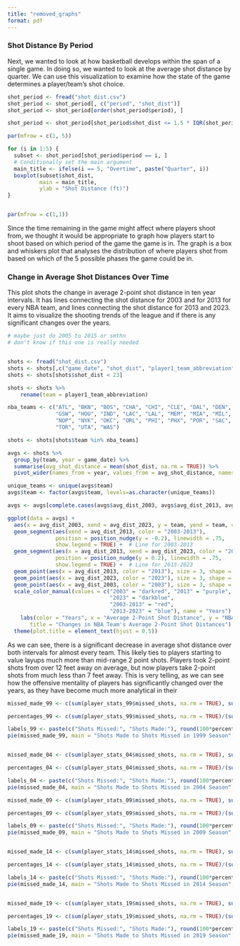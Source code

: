 ---
title: "removed_graphs"
format: pdf
---

### Shot Distance By Period

Next, we wanted to look at how basketball develops within the span of a single game. In doing so, we wanted to look at the average shot distance by quarter. We can use this visualization to examine how the state of the game determines a player/team's shot choice.

```{r, echo=FALSE}
shot_period <- fread("shot_dist.csv")
shot_period <- shot_period[, c("period", "shot_dist")]
shot_period <- shot_period[order(shot_period$period), ]

shot_period <- shot_period[shot_period$shot_dist <= 1.5 * IQR(shot_period$shot_dist), ]

par(mfrow = c(1, 5))

for (i in 1:5) {
  subset <- shot_period[shot_period$period == i, ]
  # Conditionally set the main argument
  main_title <- ifelse(i == 5, "Overtime", paste("Quarter", i))
  boxplot(subset$shot_dist,
          main = main_title,
          ylab = "Shot Distance (ft)")
}


par(mfrow = c(1,1))
```

Since the time remaining in the game might affect where players shoot from, we thought it would be appropriate to graph how players start to shoot based on which period of the game the game is in. The graph is a box and whiskers plot that analyses the distribution of where players shot from based on which of the 5 possible phases the game could be in.



### Change in Average Shot Distances Over Time

This plot shots the change in average 2-point shot distance in ten year intervals. It has lines connecting the shot distance for 2003 and for 2013 for every NBA team, and lines connecting the shot distance for 2013 and 2023. It aims to visualize the shooting trends of the league and if there is any significant changes over the years.

```{r, echo=FALSE}
# maybe just do 2005 to 2015 or smthn
# don't know if this one is really needed


shots <- fread("shot_dist.csv")
shots <- shots[,c("game_date", "shot_dist", "player1_team_abbreviation")]
shots <- shots[shots$shot_dist < 23]

shots <- shots %>%
    rename(team = player1_team_abbreviation)

nba_teams <- c("ATL", "BKN", "BOS", "CHA", "CHI", "CLE", "DAL", "DEN", "DET",
               "GSW", "HOU", "IND", "LAC", "LAL", "MEM", "MIA", "MIL", "MIN",
               "NOP", "NYK", "OKC", "ORL", "PHI", "PHX", "POR", "SAC", "SAS",
               "TOR", "UTA", "WAS")

shots <- shots[shots$team %in% nba_teams]

avgs <- shots %>%
  group_by(team, year = game_date) %>%
  summarise(avg_shot_distance = mean(shot_dist, na.rm = TRUE)) %>%
  pivot_wider(names_from = year, values_from = avg_shot_distance, names_prefix = "avg_dist_")

unique_teams <- unique(avgs$team)
avgs$team <- factor(avgs$team, levels=as.character(unique_teams))

avgs <- avgs[complete.cases(avgs$avg_dist_2003, avgs$avg_dist_2013, avgs$avg_dist_2023), ]

ggplot(data = avgs) +
  aes(x = avg_dist_2003, xend = avg_dist_2023, y = team, yend = team, color = "Time Interval") +
  geom_segment(aes(xend = avg_dist_2013, color = "2003-2013"),
               position = position_nudge(y = -0.2), linewidth = .75,
               show.legend = TRUE) +  # Line for 2003-2013
  geom_segment(aes(x = avg_dist_2013, xend = avg_dist_2023, color = "2013-2023"),
               position = position_nudge(y = 0.2), linewidth = .75,
               show.legend = TRUE) +  # Line for 2013-2023
  geom_point(aes(x = avg_dist_2013, color = "2013"), size = 3, shape = 16) +
  geom_point(aes(x = avg_dist_2023, color = "2023"), size = 3, shape = 16) +
  geom_point(aes(x = avg_dist_2003, color = "2003"), size = 3, shape = 16) +
  scale_color_manual(values = c("2003" = "darkred", "2013" = "purple",
                                "2023" = "darkblue",
                                "2003-2013" = "red",
                                "2013-2023" = "blue"), name = "Years") +
    labs(color = "Years", x = "Average 2-Point Shot Distance", y = "NBA Team",
       title = "Changes in NBA Team's Average 2-Point Shot Distances") +
  theme(plot.title = element_text(hjust = 0.5))
```

As we can see, there is a significant decrease in average shot distance over both intervals for almost every team. This likely ties to players starting to value layups much more than mid-range 2 point shots. Players took 2-point shots from over 12 feet away on average, but now players take 2-point shots from much less than 7 feet away. This is very telling, as we can see how the offensive mentality of players has significantly changed over the years, as they have become much more analytical in their 




```{r, echo=FALSE}
missed_made_99 <- c(sum(player_stats_99$missed_shots, na.rm = TRUE), sum(player_stats_99$FGM, na.rm = TRUE))

percentages_99 <- c(sum(player_stats_99$missed_shots, na.rm = TRUE)/(sum(player_stats_99$missed_shots, na.rm = TRUE)+sum(player_stats_99$FGM, na.rm = TRUE)),sum(player_stats_99$FGM, na.rm = TRUE)/ (sum(player_stats_99$missed_shots, na.rm = TRUE)+sum(player_stats_99$FGM, na.rm = TRUE)))

labels_99 <- paste(c("Shots Missed:", "Shots Made:"), round(100*percentages_99, 3), "%")
pie(missed_made_99, main = "Shots Made to Shots Missed in 1999 Season", col = c('darkorchid1', 'thistle3'), labels = labels_99, radius = 1)


missed_made_04 <- c(sum(player_stats_04$missed_shots, na.rm = TRUE), sum(player_stats_04$FGM, na.rm = TRUE))

percentages_04 <- c(sum(player_stats_04$missed_shots, na.rm = TRUE)/(sum(player_stats_04$missed_shots, na.rm = TRUE)+sum(player_stats_04$FGM, na.rm = TRUE)),sum(player_stats_04$FGM, na.rm = TRUE)/ (sum(player_stats_04$missed_shots, na.rm = TRUE)+sum(player_stats_04$FGM, na.rm = TRUE)))

labels_04 <- paste(c("Shots Missed:", "Shots Made:"), round(100*percentages_04, 3), "%")
pie(missed_made_04, main = "Shots Made to Shots Missed in 2004 Season", col = c('darkorchid1', 'thistle3'), labels = labels_04, radius = 1)

missed_made_09 <- c(sum(player_stats_09$missed_shots, na.rm = TRUE), sum(player_stats_09$FGM, na.rm = TRUE))

percentages_09 <- c(sum(player_stats_09$missed_shots, na.rm = TRUE)/(sum(player_stats_09$missed_shots, na.rm = TRUE)+sum(player_stats_09$FGM, na.rm = TRUE)),sum(player_stats_09$FGM, na.rm = TRUE)/ (sum(player_stats_09$missed_shots, na.rm = TRUE)+sum(player_stats_09$FGM, na.rm = TRUE)))

labels_09 <- paste(c("Shots Missed:", "Shots Made:"), round(100*percentages_09, 3), "%")
pie(missed_made_09, main = "Shots Made to Shots Missed in 2009 Season", col = c('darkorchid1', 'thistle3'), labels = labels_09, radius = 1)


missed_made_14 <- c(sum(player_stats_14$missed_shots, na.rm = TRUE), sum(player_stats_14$FGM, na.rm = TRUE))

percentages_14 <- c(sum(player_stats_14$missed_shots, na.rm = TRUE)/(sum(player_stats_14$missed_shots, na.rm = TRUE)+sum(player_stats_14$FGM, na.rm = TRUE)),sum(player_stats_14$FGM, na.rm = TRUE)/ (sum(player_stats_14$missed_shots, na.rm = TRUE)+sum(player_stats_14$FGM, na.rm = TRUE)))

labels_14 <- paste(c("Shots Missed:", "Shots Made:"), round(100*percentages_14, 3), "%")
pie(missed_made_14, main = "Shots Made to Shots Missed in 2014 Season", col = c('darkorchid1', 'thistle3'), labels = labels_14, radius = 1)


missed_made_19 <- c(sum(player_stats_19$missed_shots, na.rm = TRUE), sum(player_stats_19$FGM, na.rm = TRUE))

percentages_19 <- c(sum(player_stats_19$missed_shots, na.rm = TRUE)/(sum(player_stats_19$missed_shots, na.rm = TRUE)+sum(player_stats_19$FGM, na.rm = TRUE)),sum(player_stats_19$FGM, na.rm = TRUE)/ (sum(player_stats_19$missed_shots, na.rm = TRUE)+sum(player_stats_19$FGM, na.rm = TRUE)))

labels_19 <- paste(c("Shots Missed:", "Shots Made:"), round(100*percentages_19, 3), "%")
pie(missed_made_19, main = "Shots Made to Shots Missed in 2019 Season", col = c('darkorchid1', 'thistle3'), labels = labels_19, radius = 1)

```
